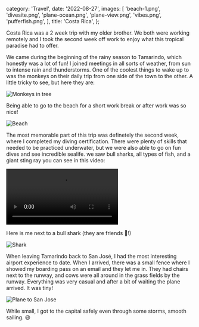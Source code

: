   category: 'Travel',
  date: '2022-08-27',
  images: [
    'beach-1.png',
    'divesite.png',
    'plane-ocean.png',
    'plane-view.png',
    'vibes.png',
    'pufferfish.png',
  ],
  title: 'Costa Rica',
};

Costa Rica was a 2 week trip with my older brother. We both were working remotely and I took the second week off work to enjoy what this tropical paradise had to offer.

We came during the beginning of the rainy season to Tamarindo, which honestly was a lot of fun! I joined meetings in all sorts of weather, from sun to intense rain and thunderstorms. One of the coolest things to wake up to was the monkeys on their daily trip from one side of the town to the other. A little tricky to see, but here they are:

![Monkeys in tree](/costa-rica/monkey.png 'Monkey in tree')

Being able to go to the beach for a short work break or after work was so nice!

![Beach](/costa-rica/beach.png 'Beach')

The most memorable part of this trip was definetely the second week, where I completed my diving certification. There were plenty of skills that needed to be practiced underwater, but we were also able to go on fun dives and see incredible sealife. we saw bull sharks, all types of fish, and a giant sting ray you can see in this video:

<video controls>
  <source src='/costa-rica/stingray.mov' type='video/mp4' />
</video>

Here is me next to a bull shark (they are friends 🦈!)

![Shark](/costa-rica/shark.png 'Shark')

When leaving Tamarindo back to San José, I had the most interesting airport experience to date. When I arrived, there was a small fence where I showed my boarding pass on an email and they let me in. They had chairs next to the runway, and cows were all around in the grass fields by the runway. Everything was very casual and after a bit of waiting the plane arrived. It was tiny!

![Plane to San Jose](/costa-rica/plane.png 'Plane')

While small, I got to the capital safely even through some storms, smooth sailing. 😃
